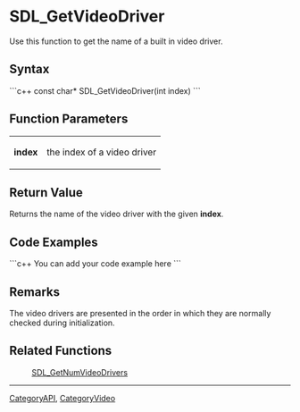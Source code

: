 <!-- pragma section-numbers off -->
<!-- pragma disable-camelcase -->

= SDL_GetVideoDriver =
Use this function to get the name of a built in video driver.


== Syntax ==
```c++
const char* SDL_GetVideoDriver(int index)
```

== Function Parameters ==
{|
|'''index'''
|the index of a video driver
|}

== Return Value ==
Returns the name of the video driver with the given '''index'''. 

== Code Examples ==
```c++
You can add your code example here
```

== Remarks ==
The video drivers are presented in the order in which they are normally checked during initialization. 

== Related Functions ==
:[[SDL_GetNumVideoDrivers]]

----
[[CategoryAPI]], [[CategoryVideo]]
